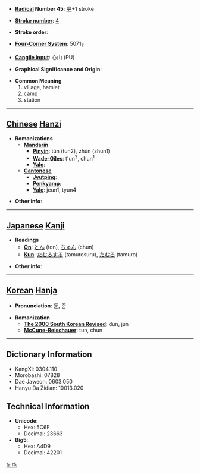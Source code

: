 * '''[[Wiktionary:Chinese radical index| Radical]] Number 45''': [[Wiktionary:Chinese radical index 屮|屮]]+1 stroke

* '''[[Wiktionary:Chinese total strokes index|Stroke number]]''': [[Wiktionary:Chinese total strokes index 4|4]]

* '''Stroke order''': 

* '''[[Wiktionary:Chinese four corner index|Four-Corner System]]''': 5071<sub>7</sub>

* '''[[Wiktionary:Chinese Cangjie index|Cangjie input]]''': 心山 (PU)

* '''Graphical Significance and Origin''': 

* '''Common Meaning'''
*#village, hamlet
*# camp
*# station


----

== [[Chinese]] [[Hanzi]] ==

* '''Romanizations'''
** '''[[Mandarin]]'''
*** '''[[Pinyin]]''': tún (tun2), zhūn (zhun1)
*** '''[[Wade-Giles]]''': t'un<sup>2</sup>, chun<sup>1</sup>
*** '''[[Yale]]''': 
** '''[[Cantonese]]'''
*** '''[[Jyutping]]''':
*** '''[[Penkyamp]]''': 
*** '''[[Yale]]''': jeun1, tyun4

* '''Other info''': 

----

== [[Japanese]] [[Kanji]] ==

* '''Readings'''
** '''[[On]]''': [[とん]] (ton), [[ちゅん]] (chun)
** '''[[Kun]]''': [[たむろする]] (tamurosuru), [[たむろ]] (tamuro)

* '''Other info''':  

----

== [[Korean]] [[Hanja]] ==

* '''Pronunciation''': 둔, 준

* '''Romanization'''
** '''[[The 2000 South Korean Revised Romanization|The 2000 South Korean Revised]]''': dun, jun
** '''[[McCune-Reischauer]]''': tun, chun

----

== Dictionary Information ==

* KangXi: 0304.110
* Morobashi: 07828
* Dae Jaweon: 0603.050
* Hanyu Da Zidian: 10013.020

== Technical Information ==

* '''Unicode''':
** Hex: 5C6F
** Decimal: 23663
* '''Big5''':
** Hex: A4D9
** Decimal: 42201

[[fr:屯]]